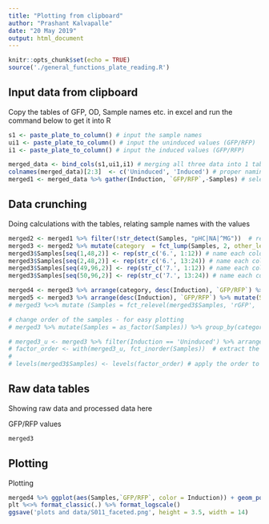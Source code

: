 ```yaml
---
title: "Plotting from clipboard"
author: "Prashant Kalvapalle"
date: "20 May 2019"
output: html_document
---
```


```r
knitr::opts_chunk$set(echo = TRUE)
source('./general_functions_plate_reading.R')
```

## Input data from clipboard

Copy the tables of GFP, OD, Sample names etc. in excel and run the command below to get it into R

```r
s1 <- paste_plate_to_column() # input the sample names
ui1 <- paste_plate_to_column() # input the uninduced values (GFP/RFP)
i1 <- paste_plate_to_column() # input the induced values (GFP/RFP)

merged_data <- bind_cols(s1,ui1,i1) # merging all three data into 1 table
colnames(merged_data)[2:3]  <- c('Uninduced', 'Induced') # proper naming of columns
merged1 <- merged_data %>% gather(Induction, `GFP/RFP`,-Samples) # select only the data values
```

## Data crunching

Doing calculations with the tables, relating sample names with the values

```r
merged2 <- merged1 %>% filter(!str_detect(Samples, "pHC|NA|^MG"))  # remove unneccesary samples
merged3 <- merged2 %>% mutate(category  = fct_lump(Samples, 2, other_level = 'Controls')) %>% arrange(Samples) # make a new column for frequent categories
merged3$Samples[seq(1,48,2)] <- rep(str_c('6.', 1:12)) # name each colony with a number
merged3$Samples[seq(2,48,2)] <- rep(str_c('6.', 13:24)) # name each colony with a number
merged3$Samples[seq(49,96,2)] <- rep(str_c('7.', 1:12)) # name each colony with a number
merged3$Samples[seq(50,96,2)] <- rep(str_c('7.', 13:24)) # name each colony with a number

merged4 <- merged3 %>% arrange(category, desc(Induction), `GFP/RFP`) %>% mutate(Samples = as_factor(Samples)) # ordered in ascending order within each category
merged5 <- merged3 %>% arrange(desc(Induction), `GFP/RFP`) %>% mutate(Samples = as_factor(Samples)) # ordered ascending order whole
# merged3 %<>% mutate (Samples = fct_relevel(merged3$Samples, 'rGFP', 'pRV01', 'fGFP', 'pPK04', after = 96))

# change order of the samples - for easy plotting
# merged3 %>% mutate(Samples = as_factor(Samples)) %>% group_by(category) %>% mutate(Samples = fct_relevel(Samples, 'GFP/RFP')) -> m4

# merged3_u <- merged3 %>% filter(Induction == 'Uninduced') %>% arrange(`GFP/RFP`) # create in ascending order of uninduced
# factor_order <- with(merged3_u, fct_inorder(Samples))  # extract the sample names
# 
# levels(merged3$Samples) <- levels(factor_order) # apply the order to the data frame
```

## Raw data tables

Showing raw data and processed data here

GFP/RFP values
``` r
merged3
```


## Plotting

Plotting

```r
merged4 %>% ggplot(aes(Samples,`GFP/RFP`, color = Induction)) + geom_point()  + facet_wrap(~category, scales = 'free_x') -> plt
plt %<>% format_classic(.) %>% format_logscale()
ggsave('plots and data/S011_faceted.png', height = 3.5, width = 14)
```
